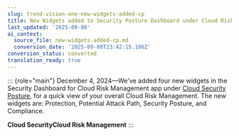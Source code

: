 ```yaml
---
slug: trend-vision-one-new-widgets-added-cp
title: New Widgets added to Security Posture Dashboard under Cloud Risk Management
last_updated: '2025-09-08'
ai_context:
  source_file: new-widgets-added-cp.md
  conversion_date: '2025-09-08T23:42:15.106Z'
conversion_status: converted
translation_ready: true
---
```


::: {role="main"}
December 4, 2024—We've added four new widgets in the Security Dashboard for Cloud Risk Management app under [Cloud Security Posture](https://docs.trendmicro.com/en-us/documentation/article/trend-vision-one-cloud-overview-dashboard), for a quick view of your overall Cloud Risk Management. The new widgets are: Protection, Potential Attack Path, Security Posture, and Compliance.

**Cloud SecurityCloud Risk Management**
:::
